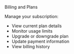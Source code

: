 Billing and Plans

Manage your subscription:
- View current plan details
- Monitor usage limits
- Upgrade or downgrade plan
- Update payment information
- View billing history